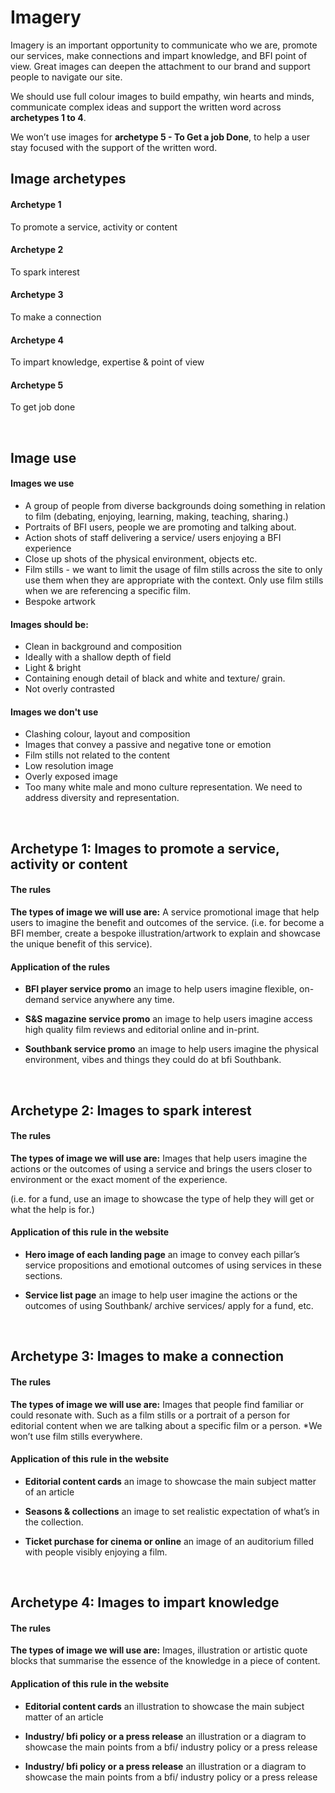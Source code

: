 <Meta title="1 Docs/Visual Language/6 Imagery" />

# Imagery

Imagery is an important opportunity to communicate who we are, promote our services, make connections and impart knowledge, and BFI point of view. Great images can deepen the attachment to our brand and support people to navigate our site.

We should use full colour images to build empathy, win hearts and minds, communicate complex ideas and support the written word across **archetypes 1 to 4**.

We won’t use images for **archetype 5 - To Get a job Done**, to help a user stay focused with the support of the written word.
<br/>

## Image archetypes

#### Archetype 1
To promote a service, activity or content

#### Archetype 2
To spark interest

#### Archetype 3
To make a connection

#### Archetype 4
To impart knowledge, expertise & point of view

#### Archetype 5
To get job done


<br/>

## Image use
#### Images we use
* A group of people from diverse backgrounds doing something in relation to film (debating, enjoying, learning, making, teaching, sharing.)
* Portraits of BFI users, people we are promoting and talking about.
* Action shots of staff delivering a service/ users enjoying a BFI experience
* Close up shots of the physical environment, objects etc.
* Film stills - we want to limit the usage of film stills across the site to only use them when they are appropriate with the context. Only use film stills when we are referencing a specific film.
* Bespoke artwork

#### Images should be:
* Clean in background and composition
* Ideally with a shallow depth of field
* Light & bright
* Containing enough detail of black and white and texture/ grain.
* Not overly contrasted

#### Images we don't use
* Clashing colour, layout and composition
* Images that convey a passive and negative tone or emotion
* Film stills not related to the content
* Low resolution image
* Overly exposed image
* Too many white male and mono culture representation. We need to address diversity and representation.
<br/>

## Archetype 1: Images to promote a service, activity or content

#### The rules
**The types of image we will use are:**
A service promotional image that help users to imagine the benefit and outcomes of the service.
(i.e. for become a BFI member, create a bespoke illustration/artwork to explain and showcase the unique benefit of this service).

#### Application of the rules
* **BFI player service promo**
an image to help users imagine flexible, on-demand service anywhere any time.

* **S&S magazine service promo**
an image to help users imagine access high quality film reviews and editorial online and in-print.

* **Southbank service promo**
an image to help users imagine the physical environment, vibes and things they could do at bfi Southbank.
<br/>

## Archetype 2: Images to spark interest

#### The rules

**The types of image we will use are:**
Images that help users imagine the actions or the outcomes of using a service and brings the users closer to environment or the exact moment of the experience.

(i.e. for a fund, use an image to showcase the type of help they will get or what the help is for.)

#### Application of this rule in the website
* **Hero image of each landing page**
an image to convey each pillar’s service propositions and emotional outcomes of using services in these sections.

* **Service list page**
an image to help user imagine the actions or the outcomes of using Southbank/ archive services/ apply for a fund, etc.
<br/>

## Archetype 3: Images to make a connection

#### The rules

**The types of image we will use are:**
Images that people find familiar or could resonate with. Such as a film stills or a portrait of a person for editorial content when we are talking about a specific film or a person.
*We won’t use film stills everywhere.

#### Application of this rule in the website

* **Editorial content cards**
an image to showcase the main subject matter of an article

* **Seasons & collections**
an image to set realistic expectation of what’s in the collection.

* **Ticket purchase for cinema or online**
an image of an auditorium filled with people visibly enjoying a film.
<br/>

## Archetype 4: Images to impart knowledge

#### The rules

**The types of image we will use are:**
Images, illustration or artistic quote blocks that summarise the essence of the knowledge in a piece of content.

#### Application of this rule in the website

* **Editorial content cards**
an illustration to showcase the main subject matter of an article

* **Industry/ bfi policy or a press release**
an illustration or a diagram to showcase the main points from a bfi/ industry policy or a press release

* **Industry/ bfi policy or a press release**
an illustration or a diagram to showcase the main points from a bfi/ industry policy or a press release
